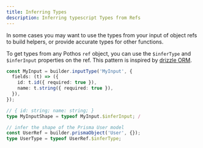 ```yaml
---
title: Inferring Types
description: Inferring typescript Types from Refs
---
```


In some cases you may want to use the types from your input of object refs to build helpers, or
provide accurate types for other functions.

To get types from any Pothos `ref` object, you can use the `$inferType` and `$inferInput` properties
on the ref. This pattern is inspired by [drizzle ORM](https://orm.drizzle.team/).

```ts
const MyInput = builder.inputType('MyInput', {
  fields: (t) => ({
    id: t.id({ required: true }),
    name: t.string({ required: true }),
  }),
});

// { id: string; name: string; }
type MyInputShape = typeof MyInput.$inferInput; /

// infer the shape of the Prisma User model
const UserRef = builder.prismaObject('User', {});
type UserType = typeof UserRef.$inferType;
```
